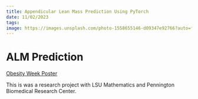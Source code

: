```yaml
---
title: Appendicular Lean Mass Prediction Using PyTorch
date: 11/02/2023
tags: 
image: https://images.unsplash.com/photo-1558655146-d09347e92766?auto=format&fit=crop&q=80&w=1964&ixlib=rb-4.0.3&ixid=M3wxMjA3fDB8MHxwaG90by1wYWdlfHx8fGVufDB8fHx8fA%3D%3D
---
```


# ALM Prediction

[Obesity Week Poster](https://onlinelibrary.wiley.com/doi/full/10.1002/oby.23626#oby23626-sec-1177)

This is was a research project with LSU Mathematics and Pennington Biomedical Research Center.